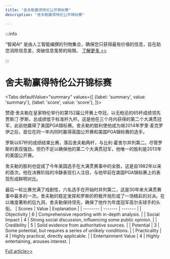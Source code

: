 ```yaml
---
title: "舍夫勒赢得特伦公开锦标赛"
description: "舍夫勒赢得特伦公开锦标赛"

---
```



:::info

“智闻AI“ 是由人工智能编撰的刊物集合，确保您只获得最有价值的信息，旨在助您消除信息差，突破信息茧房的局限。  [了解更多 >>](/)

:::

# 舍夫勒赢得特伦公开锦标赛


<Tabs
	defaultValue="summary"
	values={[
	{label: 'summary', value: 'summary'},
	{label: 'score', value: 'score'},
]}>
<TabItem value="summary">


赞德·舍夫勒在皇家特伦举行的第152届公开赛上夺冠，以无柏忌的65杆成绩领先贾斯汀·罗斯，总成绩低于标准杆九杆。这是他在三个月内获得的第二个大满贯冠军，此前他赢得了美国PGA锦标赛。舍夫勒的胜利使他成为继2014年罗里·麦克罗伊之后，首位在同一年内同时赢得英国公开赛和美国PGA锦标赛的选手。

罗斯以67杆的成绩结束比赛，落后舍夫勒两杆，与比利·霍舍尔并列第二。尽管罗斯的表现强劲，但仍不足以确保他的第二个大满贯冠军，他唯一的胜利是2013年的美国公开赛。

舍夫勒的胜利也促成了今年美国选手在大满贯赛事中的全胜，这是自1982年以来的首次。他在决赛阶段的冷静表现引人注目，与他早前在美国PGA锦标赛上的表现形成鲜明对比。

最后一轮比赛充满了戏剧性，六名选手在开始时并列第二，这是30年来大满贯赛事中最多的一次。舍夫勒的稳定发挥和罗斯的积极开局形成了一场精彩的对决。在以难度著称的后九洞，舍夫勒保持领先，确保了他作为年度冠军高尔夫球手的头衔。
</TabItem>
<TabItem value="score">
	| Scores     | Value   | Explanation |
	| -------- | ------- | ------- |
	| Objectivity  | 6    | Comprehensive reporting with in-depth analysis.    |
	| Social Impact | 4     | Strong social discussion, influencing some public opinion.    |
	| Credibility    | 5    | Solid evidence from authoritative sources.    |
	| Potential    | 3    | Some potential, but requires a series of unlikely conditions.    |
	| Practicality    | 4    | Highly practical, directly applicable.    |
	| Entertainment Value    | 4    | Highly entertaining, arouses interest.    |
</TabItem>
</Tabs>

[Full article>>](https://www.bbc.com/sport/golf/articles/cm52xd9ne1no)
